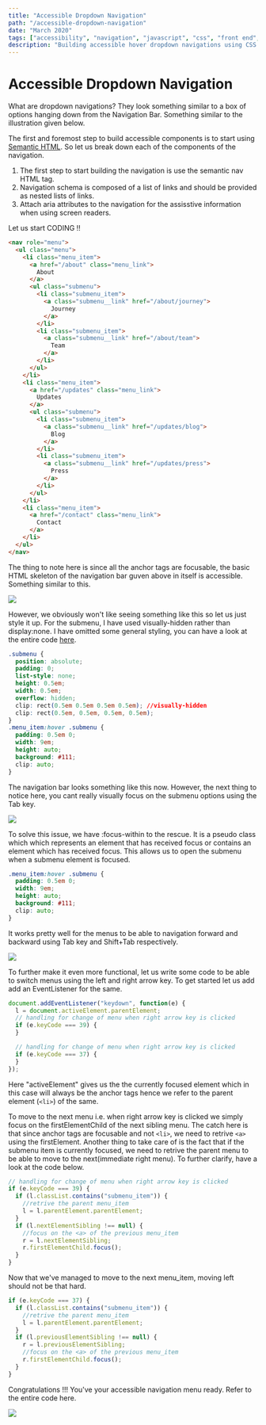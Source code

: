 ```yaml
---
title: "Accessible Dropdown Navigation"
path: "/accessible-dropdown-navigation"
date: "March 2020"
tags: ["accessibility", "navigation", "javascript", "css", "front end", "a11y"]
description: "Building accessible hover dropdown navigations using CSS and Javascript to make it super accessible."
---
```


# Accessible Dropdown Navigation

What are dropdown navigations? They look something similar to a box of options hanging down from the Navigation Bar. Something similar to the illustration given below.

The first and foremost step to build accessible components is to start using <a href="#">Semantic HTML</a>. So let us break down each of the components of the navigation.

1. The first step to start building the navigation is use the semantic nav HTML tag.
2. Navigation schema is composed of a list of links and should be provided as nested lists of links.
3. Attach aria attributes to the navigation for the assisstive information when using screen readers.

Let us start CODING !!

```html
<nav role="menu">
  <ul class="menu">
    <li class="menu_item">
      <a href="/about" class="menu_link">
        About
      </a>
      <ul class="submenu">
        <li class="submenu_item">
          <a class="submenu__link" href="/about/journey">
            Journey
          </a>
        </li>
        <li class="submenu_item">
          <a class="submenu__link" href="/about/team">
            Team
          </a>
        </li>
      </ul>
    </li>
    <li class="menu_item">
      <a href="/updates" class="menu_link">
        Updates
      </a>
      <ul class="submenu">
        <li class="submenu_item">
          <a class="submenu__link" href="/updates/blog">
            Blog
          </a>
        </li>
        <li class="submenu_item">
          <a class="submenu__link" href="/updates/press">
            Press
          </a>
        </li>
      </ul>
    </li>
    <li class="menu_item">
      <a href="/contact" class="menu_link">
        Contact
      </a>
    </li>
  </ul>
</nav>
```

The thing to note here is since all the anchor tags are focusable, the basic
HTML skeleton of the navigation bar guven above in itself is accessible.
Something similar to this.

<img
  src="https://raw.githubusercontent.com/tanisha03/a11y-friendly/master/src/images/nav-1.gif?token=AI5VVFN3CWVQIDXCW7TKL5K6QOR2G"
  style="text-align:center"
/>

However, we obviously won't like seeing something like this so let us just style
it up. For the submenu, I have used visually-hidden rather than display:none. I have omitted some general styling, you can have a look at the entire code <a href="#">here</a>.

```css
.submenu {
  position: absolute;
  padding: 0;
  list-style: none;
  height: 0.5em;
  width: 0.5em;
  overflow: hidden;
  clip: rect(0.5em 0.5em 0.5em 0.5em); //visually-hidden
  clip: rect(0.5em, 0.5em, 0.5em, 0.5em);
}
.menu_item:hover .submenu {
  padding: 0.5em 0;
  width: 9em;
  height: auto;
  background: #111;
  clip: auto;
}
```

The navigation bar looks something like this now. However, the next thing to notice here, you cant really visually focus on the submenu options using the Tab key.

<img src="https://raw.githubusercontent.com/tanisha03/a11y-friendly/master/src/images/nav-2.gif?token=AI5VVFL7VFMTUGXJZ2OCXF26QOR32" />

To solve this issue, we have :focus-within to the rescue. It is a pseudo class which which represents an element that has received focus or contains an element which has received focus. This allows us to open the submenu when a submenu element is focused.

```css
.menu_item:hover .submenu {
  padding: 0.5em 0;
  width: 9em;
  height: auto;
  background: #111;
  clip: auto;
}
```

It works pretty well for the menus to be able to navigation forward and backward using Tab key and Shift+Tab respectively.

<img src="https://raw.githubusercontent.com/tanisha03/a11y-friendly/master/src/images/nav-3.gif?token=AI5VVFMLRWF66T2EHGBHPBS6QOR5K" />

To further make it even more functional, let us write some code to be able to switch menus using the left and right arrow key. To get started let us add add an EventListener for the same.

```javascript
document.addEventListener("keydown", function(e) {
  l = document.activeElement.parentElement;
  // handling for change of menu when right arrow key is clicked
  if (e.keyCode === 39) {
  }

  // handling for change of menu when right arrow key is clicked
  if (e.keyCode === 37) {
  }
});
```

Here "activeElement" gives us the the currently focused element which in this case will always be the anchor tags hence we refer to the parent element (`<li>`) of the same.

To move to the next menu i.e. when right arrow key is clicked we simply focus on the firstElementChild of the next sibling menu. The catch here is that since anchor tags are focusable and not `<li>`, we need to retrive `<a>` using the firstElement. Another thing to take care of is the fact that if the submenu item is currently focused, we need to retrive the parent menu to be able to move to the next(immediate right menu). To further clarify, have a look at the code below.

```javascript
// handling for change of menu when right arrow key is clicked
if (e.keyCode === 39) {
  if (l.classList.contains("submenu_item")) {
    //retrive the parent menu_item
    l = l.parentElement.parentElement;
  }
  if (l.nextElementSibling !== null) {
    //focus on the <a> of the previous menu_item
    r = l.nextElementSibling;
    r.firstElementChild.focus();
  }
}
```

Now that we've managed to move to the next menu_item, moving left should not be that hard.

```javascript
if (e.keyCode === 37) {
  if (l.classList.contains("submenu_item")) {
    //retrive the parent menu_item
    l = l.parentElement.parentElement;
  }
  if (l.previousElementSibling !== null) {
    r = l.previousElementSibling;
    //focus on the <a> of the previous menu_item
    r.firstElementChild.focus();
  }
}
```

Congratulations !!! You've your accessible navigation menu ready. Refer to the entire code here.

<img src="https://raw.githubusercontent.com/tanisha03/a11y-friendly/master/src/images/nav-4.gif?token=AI5VVFIEGQCBOXCYQWNTFQK6QOR62" />
